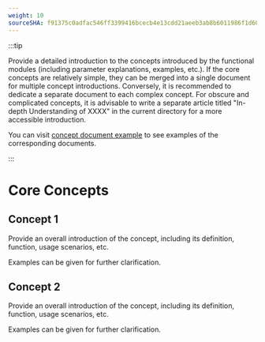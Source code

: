 ```yaml
---
weight: 10
sourceSHA: f91375c0adfac546ff3399416bcecb4e13cdd21aeeb3ab8b6011986f1d6001f0
---
```


:::tip

Provide a detailed introduction to the concepts introduced by the functional modules (including parameter explanations, examples, etc.). 
If the core concepts are relatively simple, they can be merged into a single document for multiple concept introductions. Conversely, it is recommended to dedicate a separate document to each complex concept. 
For obscure and complicated concepts, it is advisable to write a separate article titled "In-depth Understanding of XXXX" in the current directory for a more accessible introduction.

You can visit [concept document example](https://product-doc-guide.alauda.cn/template/concept/core_example.html) to see examples of the corresponding documents.

:::

# Core Concepts

## Concept 1

Provide an overall introduction of the concept, including its definition, function, usage scenarios, etc.

Examples can be given for further clarification.

## Concept 2

Provide an overall introduction of the concept, including its definition, function, usage scenarios, etc.

Examples can be given for further clarification.
